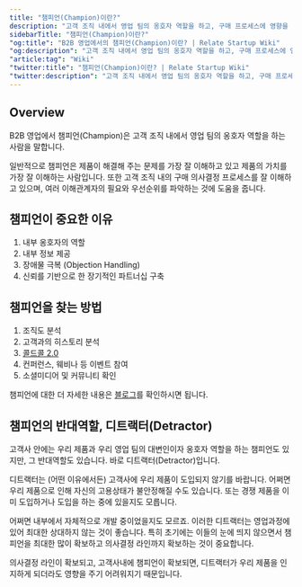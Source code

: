 ```yaml
---
title: "챔피언(Champion)이란?"
description: "고객 조직 내에서 영업 팀의 옹호자 역할을 하고, 구매 프로세스에 영향을 끼치는 챔피언(Champion)에 대해 이야기합니다."
sidebarTitle: "챔피언(Champion)이란?"
"og:title": "B2B 영업에서의 챔피언(Champion)이란? | Relate Startup Wiki"
"og:description": "고객 조직 내에서 영업 팀의 옹호자 역할을 하고, 구매 프로세스에 영향을 끼치는 챔피언(Champion)에 대해 이야기합니다."
"article:tag": "Wiki"
"twitter:title": "챔피언(Champion)이란? | Relate Startup Wiki"
"twitter:description": "고객 조직 내에서 영업 팀의 옹호자 역할을 하고, 구매 프로세스에 영향을 끼치는 챔피언(Champion)에 대해 이야기합니다."
---
```


## Overview
B2B 영업에서 챔피언(Champion)은 고객 조직 내에서 영업 팀의 옹호자 역할을 하는 사람을 말합니다. 

일반적으로 챔피언은 제품이 해결해 주는 문제를 가장 잘 이해하고 있고 제품의 가치를 가장 잘 이해하는 사람입니다. 또한 고객 조직 내의 구매 의사결정 프로세스를 잘 이해하고 있으며, 여러 이해관계자의 필요와 우선순위를 파악하는 것에 도움을 줍니다.

## 챔피언이 중요한 이유

1. 내부 옹호자의 역할
2. 내부 정보 제공
3. 장애물 극복 (Objection Handling)
4. 신뢰를 기반으로 한 장기적인 파트너십 구축

## 챔피언을 찾는 방법

1. 조직도 분석
2. 고객과의 히스토리 분석
3. [콜드콜 2.0](https://www.relate.kr/blog/predictable-revenue-chapter-2/)
4. 컨퍼런스, 웨비나 등 이벤트 참여
5. 소셜미디어 및 커뮤니티 확인

챔피언에 대한 더 자세한 내용은 [블로그](https://www.relate.kr/blog/champion/)를 확인하시면 됩니다. 

## 챔피언의 반대역할, 디트랙터(Detractor)

고객사 안에는 우리 제품과 우리 영업 팀의 대변인이자 옹호자 역할을 하는 챔피언도 있지만, 그 반대역할도 있습니다. 바로 디트랙터(Detractor)입니다.

디트랙터는 (어떤 이유에서든) 고객사에 우리 제품이 도입되지 않기를 바랍니다. 어쩌면 우리 제품으로 인해 자신의 고용상태가 불안정해질 수도 있습니다. 또는 경쟁 제품을 이미 도입하거나 도입을 하는 중에 있을지도 모릅니다.

어쩌면 내부에서 자체적으로 개발 중이었을지도 모르죠. 이러한 디트랙터는 영업과정에 있어 최대한 상대하지 않는 것이 좋습니다. 특히 초기에는 이들의 눈에 띄지 않으면서 챔피언을 최대한 많이 확보하고 의사결정 라인까지 확보하는 것이 중요합니다.

의사결정 라인이 확보되고, 고객사내에 챔피언이 확보되면, 디트랙터가 우리 제품을 인지하게 되더라도 영향을 주기 어려워지기 때문입니다.